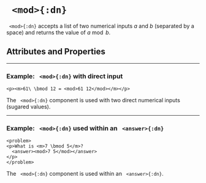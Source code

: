 


# ` <mod>{:dn}`

` <mod>{:dn}` accepts a list of two numerical inputs $a$ and $b$ (separated by a space) and returns the value of $a \bmod b$.

## Attributes and Properties 
 <AttrDisplay name='mod'/> 
 <PropDisplay name='mod'/>

---

### Example: ` <mod>{:dn}` with direct input


```doenet-editor-horiz
<p><m>61\ \bmod 12 = <mod>61 12</mod></m></p>
```



The ` <mod>{:dn}` component is used with two direct numerical inputs (sugared values).



---

### Example: ` <mod>{:dn}` used within an ` <answer>{:dn}`


```doenet-editor-horiz
<problem>
<p>What is <m>7 \bmod 5</m>?
  <answer><mod>7 5</mod></answer>
</p>
</problem>
```



The ` <mod>{:dn}` component is used within an ` <answer>{:dn}`.


